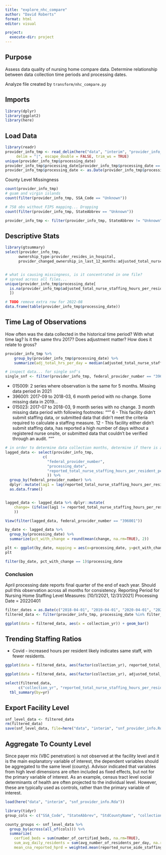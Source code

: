 ```yaml
---
title: "explore_nhc_compare"
author: "David Roberts"
format: html
editor: visual

project:
  execute-dir: project
---
```


## Purpose

Assess data quality of nursing home compare data. Determine relationship between data collection time periods and processing dates.

Analyze file created by `transform/nhc_compare.py`

## Imports

```r
library(dplyr)
library(ggplot2)
library(here)
```

## Load Data

```r
library(readr)
provider_info_tmp <- read_delim(here("data", "interim", "provider_info_tmp.csv"), 
     delim = "|", escape_double = FALSE, trim_ws = TRUE)
unique(provider_info_tmp$processing_date)
provider_info_tmp$processing_date[provider_info_tmp$processing_date == "10/1/2019"] <- "2019-10-01"
provider_info_tmp$processing_date <- as.Date(provider_info_tmp$processing_date)
```
County Level Missingness
```r
count(provider_info_tmp)
# guam and virgin islands
count(filter(provider_info_tmp, SSA_Code == "Unknown"))

# 758 obs without FIPS mapping... Dropping
count(filter(provider_info_tmp, StateAbbrev == "Unknown"))

provider_info_tmp <- filter(provider_info_tmp, StateAbbrev != "Unknown")
```

## Descriptive Stats

```r
library(gtsummary)
select(provider_info_tmp, 
      ownership_type:provider_resides_in_hospital,
      provider_changed_ownership_in_last_12_months:adjusted_total_nurse_staffing_hours_per_resident_per_day) %>% tbl_summary()


# what is causing missingness, is it concentrated in one file?
# spread across all files...
unique(provider_info_tmp$processing_date[
  is.na(provider_info_tmp$adjusted_total_nurse_staffing_hours_per_resident_per_day)
  ])
```

```r
# TODO remove extra row for 2022-08
data.frame(table(provider_info_tmp$processing_date))
```

## Time Lag of Observations

How often was the data collected in the historical time period? With what time lag? Is it the same thru 2017? Does adjustment matter? How does it relate to gross?

```r
provider_info_tmp %>%
    group_by(provider_info_tmp$processing_date) %>%
    summarize(adj_total_hrs_per_day = median(adjusted_total_nurse_staffing_hours_per_resident_per_day, na.rm=TRUE))
```

```r
# inspect data... for single snf's
single_snf <- filter(provider_info_tmp, federal_provider_number == "396001")
```

-   015009: 2 series where observation is the same for 5 months. Missing data period in 2021
-   396001: 2017-09 to 2018-03, 6 month period with no change. Some missing data in 2019...
-   015023: 2017-07 to 2018-03, 9 month series with no change. 3 month missing data period with following footnotes: """ 6 - This facility didn't submit staffing data, or submitted data that didn't meet the criteria required to calculate a staffing measure. 12 - This facility either didn't submit staffing data, has reported a high number of days without a registered nurse onsite, or submitted data that couldn't be verified through an audit. """

```r
# in order to determine data collection months, determine if there is a change since previous file...
lagged_data <- select(provider_info_tmp, 
                 c(
                   "federal_provider_number", 
                   "processing_date", 
                   "reported_total_nurse_staffing_hours_per_resident_per_day"
                   )) %>%
  group_by(federal_provider_number) %>%
  dplyr::mutate(lag1 = lag(reported_total_nurse_staffing_hours_per_resident_per_day, n = 1, default = NA)) %>% 
  as.data.frame()


lagged_data <- lagged_data %>% dplyr::mutate(
    change= (ifelse(lag1 != reported_total_nurse_staffing_hours_per_resident_per_day, 1, 0)
    ))

View(filter(lagged_data, federal_provider_number == "396001"))

by_date <- lagged_data %>%
  group_by(processing_date) %>%
  summarize(pct_with_change = round(mean(change, na.rm=TRUE), 2))

plt <- ggplot(by_date, mapping = aes(x=processing_date, y=pct_with_change)) + geom_point()
plt

filter(by_date, pct_with_change == 1)$processing_date
```

### Conclusion

April processing date reports final quarter of the end of each year. Should pull this observation across all months for consistency. Reporting Period for Nursing Home Staffing Level Measures: \[10/1/2021, 12/31/2021\] Processing Date = 20220401

```r
filter_dates = as.Date(c("2018-04-01", "2019-04-01", "2020-04-01", "2021-04-01", "2022-04-01"))
filtered_data <- filter(provider_info_tmp, processing_date %in% filter_dates) %>%   mutate(collection_yr=(as.integer(format(processing_date, format="%Y"))) - 1)

ggplot(data = filtered_data, aes(x = collection_yr)) + geom_bar()
```

## Trending Staffing Ratios

-   Covid - increased hours per resident likely indicates same staff, with fewer residents.

```r
ggplot(data = filtered_data, aes(factor(collection_yr), reported_total_nurse_staffing_hours_per_resident_per_day)) + geom_violin()

ggplot(data = filtered_data, aes(factor(collection_yr), adjusted_total_nurse_staffing_hours_per_resident_per_day)) + geom_violin()

select(filtered_data,
      c("collection_yr", "reported_total_nurse_staffing_hours_per_resident_per_day","adjusted_total_nurse_staffing_hours_per_resident_per_day","case-mix_total_nurse_staffing_hours_per_resident_per_day","average_number_of_residents_per_day","provider_changed_ownership_in_last_12_months")) %>% rename(yr = collection_yr, r_staff_prpd = reported_total_nurse_staffing_hours_per_resident_per_day, a_staff_prpd = adjusted_total_nurse_staffing_hours_per_resident_per_day, case_mix = `case-mix_total_nurse_staffing_hours_per_resident_per_day`, avg_rpd = average_number_of_residents_per_day, chow = provider_changed_ownership_in_last_12_months) %>% 
  tbl_summary(by=yr)
```

## Export Facility Level

```r
snf_level_data <- filtered_data
rm(filtered_data)
save(snf_level_data, file=here("data", "interim", "snf_provider_info.Rda"))
```

## Aggregate To County Level
Since payer mix (VBC penetration) is not observed at the facility level and it is the main explanatory variable of interest, the dependent variables should be aggregated to the same level (county). Advisor indicated that variables from high level dimensions are often included as fixed effects, but not for the primary variable of interest. As an example, census tract level social determinants of health are often projected to the individual level. However, these are typically used as controls, rather than the primary variable of interest.

```r
load(here("data", "interim", "snf_provider_info.Rda"))
```

```r
library(tidyr)
group_cols <- c("SSA_Code", "StateAbbrev", "StdCountyName", "collection_yr")

county_groups <- snf_level_data %>%
  group_by(across(all_of(cols))) %>%
  summarize(
    cerfied_beds = sum(number_of_certified_beds, na.rm=TRUE),
    sum_avg_daily_residents = sum(avg_number_of_residents_per_day, na.rm=TRUE),
    mean_cna_reported_hprd = weighted.mean(reported_nurse_aide_staffing_hours_per_resident_per_day, avg_number_of_residents_per_day, na.rm=TRUE))
```